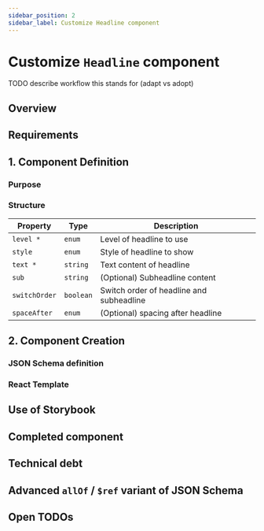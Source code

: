 ```yaml
---
sidebar_position: 2
sidebar_label: Customize Headline component
---
```


# Customize `Headline` component

TODO describe workflow this stands for (adapt vs adopt)

## Overview

## Requirements

## 1. Component Definition

### Purpose

### Structure

| Property      | Type      | Description                              |
| ------------- | --------- | ---------------------------------------- |
| `level *`     | `enum`    | Level of headline to use                 |
| `style`       | `enum`    | Style of headline to show                |
| `text *`      | `string`  | Text content of headline                 |
| `sub`         | `string`  | (Optional) Subheadline content           |
| `switchOrder` | `boolean` | Switch order of headline and subheadline |
| `spaceAfter`  | `enum`    | (Optional) spacing after headline        |

## 2. Component Creation

### **JSON Schema** definition

### **React** Template

## Use of **Storybook**

## Completed component

## Technical debt

## Advanced `allOf` / `$ref` variant of JSON Schema

## Open TODOs
